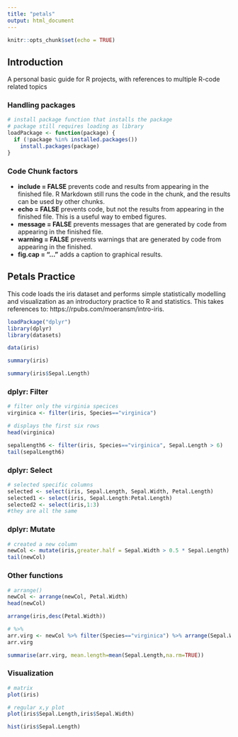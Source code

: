 ```yaml
---
title: "petals"
output: html_document
---
```


```r
knitr::opts_chunk$set(echo = TRUE)
```

## Introduction

A personal basic guide for R projects, with references to multiple R-code related topics

### Handling packages

```r
# install package function that installs the package 
# package still requires loading as library
loadPackage <- function(package) {
  if (!package %in% installed.packages())
    install.packages(package)
}
```

### Code Chunk factors
- **include = FALSE** prevents code and results from appearing in the finished file. R Markdown still runs the code in the chunk, and the results can be used by other chunks.
- **echo = FALSE** prevents code, but not the results from appearing in the finished file. This is a useful way to embed figures.
- **message = FALSE** prevents messages that are generated by code from appearing in the finished file.
- **warning = FALSE** prevents warnings that are generated by code from appearing in the finished.
- **fig.cap = "..."** adds a caption to graphical results.

## Petals Practice

This code loads the iris dataset and performs simple statistically modelling and visualization as an introductory practice to R and statistics. This takes references to: https://rpubs.com/moeransm/intro-iris.

```r
loadPackage("dplyr")
library(dplyr)
library(datasets)
```

```r
data(iris)
```

```r
summary(iris)
```

```r
summary(iris$Sepal.Length)
```

### dplyr: Filter
```r
# filter only the virginia specices
virginica <- filter(iris, Species=="virginica")

# displays the first six rows
head(virginica)
```

```r
sepalLength6 <- filter(iris, Species=="virginica", Sepal.Length > 6)
tail(sepalLength6)
```
### dplyr: Select

```r
# selected specific columns
selected <- select(iris, Sepal.Length, Sepal.Width, Petal.Length)
selected1 <- select(iris, Sepal.Length:Petal.Length)
selected2 <- select(iris,1:3)
#they are all the same
```

### dplyr: Mutate

```r
# created a new column
newCol <- mutate(iris,greater.half = Sepal.Width > 0.5 * Sepal.Length)
tail(newCol)
```

### Other functions

```r
# arrange()
newCol <- arrange(newCol, Petal.Width)
head(newCol)

arrange(iris,desc(Petal.Width))

# %>%
arr.virg <- newCol %>% filter(Species=="virginica") %>% arrange(Sepal.Width)
arr.virg
```

```r
summarise(arr.virg, mean.length=mean(Sepal.Length,na.rm=TRUE))
```
### Visualization
```r
# matrix
plot(iris)
```

```r
# regular x,y plot
plot(iris$Sepal.Length,iris$Sepal.Width)
```

```r
hist(iris$Sepal.Length)
```